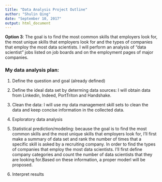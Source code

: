 ```yaml
---
title: "Data Analysis Project Outline"
author: "Shulin Qing"
date: "September 10, 2017"
output: html_document
---
```


**Option 3**: The goal is to find the most common skills that employers look for, the most unique skills that employers look for and the types of companies that employ the most data scientists. I will perform an analysis of “data scientist” jobs listed on job boards and on the employment pages of major companies. 

### My data analysis plan:  

1. Define the question and goal (already defined)  

2. Define the ideal data set by determing data sources: I will obtain data from Linkedin, Indeed, PortTriton and Handshake.  

3. Clean the data: I will use my data management skill sets to clean the data and keep concise information in the collected data.     

4. Exploratory data analysis  

5. Statistical prediction/modeling: because the goal is to find the most common skills and the most unique skills that employers look for, I'll first make a summary of data set and rank the number of times that a specific skill is asked by a recruiting company. In order to find the types of companies that employ the most data scientists. I'll first define company categories and count the number of data scientists that they are looking for.Based on these information, a proper moderl will be proposed.

6. Interpret results  

